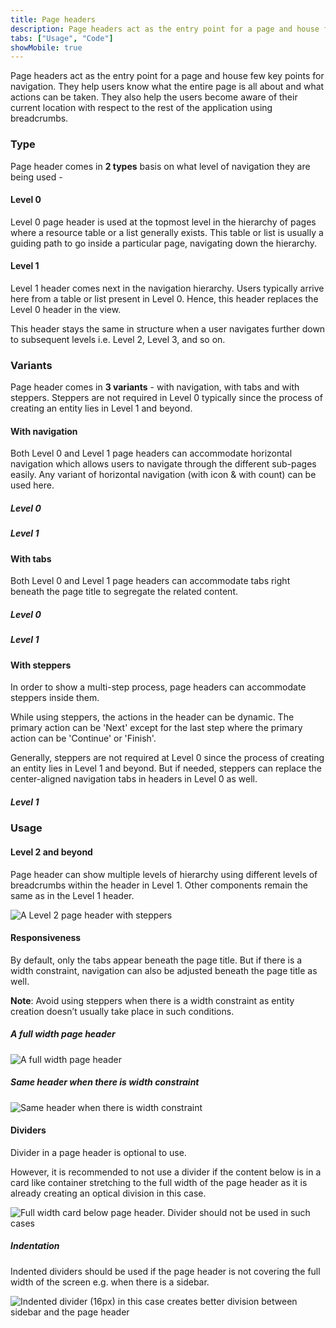 ```yaml
---
title: Page headers
description: Page headers act as the entry point for a page and house few key points for navigation.
tabs: ["Usage", "Code"]
showMobile: true
---
```


Page headers act as the entry point for a page and house few key points for navigation. They help users know what the entire page is all about and what actions can be taken. They also help the users become aware of their current location with respect to the rest of the application using breadcrumbs.

### Type
Page header comes in **2 types** basis on what level of navigation they are being used -

#### Level 0
Level 0 page header is used at the topmost level in the hierarchy of pages where a resource table or a list generally exists. This table or list is usually a guiding path to go inside a particular page, navigating down the hierarchy.
<Preview name="pageheader-level-0-with-navigation" />

#### Level 1
Level 1 header comes next in the navigation hierarchy. Users typically arrive here from a table or list present in Level 0. Hence, this header replaces the Level 0 header in the view.

This header stays the same in structure when a user navigates further down to subsequent levels i.e. Level 2, Level 3, and so on.
<Preview name="pageheader-level-1-with-stepper" />

### Variants
Page header comes in **3 variants** - with navigation, with tabs and with steppers. Steppers are not required in Level 0 typically since the process of creating an entity lies in Level 1 and beyond.

#### With navigation
Both Level 0 and Level 1 page headers can accommodate horizontal navigation which allows users to navigate through the different sub-pages easily. Any variant of horizontal navigation (with icon & with count) can be used here.

##### Level 0
<Preview name="pageheader-level-0-with-navigation" />

##### Level 1
<Preview name="pageheader-level-1-with-navigation" />

#### With tabs
Both Level 0 and Level 1 page headers can accommodate tabs right beneath the page title to segregate the related content.

##### Level 0
<Preview name="pageheader-level-0-with-filter" />

##### Level 1
<Preview name="pageheader-level-1-with-filter" />

#### With steppers
In order to show a multi-step process, page headers can accommodate steppers inside them.  

While using steppers, the actions in the header can be dynamic. The primary action can be 'Next' except for the last step where the primary action can be 'Continue' or 'Finish'.

Generally, steppers are not required at Level 0 since the process of creating an entity lies in Level 1 and beyond. But if needed, steppers can replace the center-aligned navigation tabs in headers in Level 0 as well.

##### Level 1
<Preview name="pageheader-level-1-with-stepper" />

### Usage
#### Level 2 and beyond
Page header can show multiple levels of hierarchy using different levels of breadcrumbs within the header in Level 1. Other components remain the same as in the Level 1 header.

![A Level 2 page header with steppers](./images/pageHeaders-1.png)
<br/>

#### Responsiveness
By default, only the tabs appear beneath the page title. But if there is a width constraint, navigation can also be adjusted beneath the page title as well.

**Note**: Avoid using steppers when there is a width constraint as entity creation doesn’t usually take place in such conditions.

##### A full width page header

![A full width page header](./images/pageHeaders-2.png)
<br/>

##### Same header when there is width constraint

![Same header when there is width constraint](./images/pageHeaders-3.png)
<br/>

#### Dividers
Divider in a page header is optional to use.

However, it is recommended to not use a divider if the content below is in a card like container stretching to the full width of the page header as it is already creating an optical division in this case.

![Full width card below page header. Divider should not be used in such cases](./images/pageHeaders-4.png)
<br/>

##### Indentation
Indented dividers should be used if the page header is not covering the full width of the screen e.g. when there is a sidebar.

![Indented divider (16px) in this case creates better division between sidebar and the page header](./images/pageHeaders-5.png)
<br/>